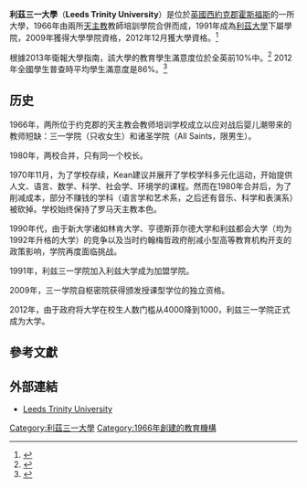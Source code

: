 {{noteTA|G1=UK Places}}
{{Infobox university
|name            = 
利茲三一大學|image_name    
|established     = 1966
|type            = [[公立大學|公立大學]]
|chancellor      = [[Gabby_Logan|Gabby Logan]]
|vice_chancellor = Professor Margaret House

| students       = {{HESA student population|INSTID=0040}}（{{HESA year}}）<ref name="HESA citation">{{HESA citation}}</ref>
| undergrad      = {{HESA undergraduate population|INSTID=0040}}（{{HESA year}}）<ref name="HESA citation"/>
| postgrad       = {{HESA postgraduate population|INSTID=0040}}（{{HESA year}}）<ref name="HESA citation"/>
|city            = [[霍斯福斯|霍斯福斯]]
|state           = [[西約克郡|西約克郡]]
|country         = [[英格蘭|英格蘭]]
|coor            = {{coord|53.84855|-1.64809|type:edu_region:GB|display=title}}
|campus          =
|affiliations    =
|website         = [http://www.leedstrinity.ac.uk/ www.leedstrinity.ac.uk]
}}
{{Infobox UK university rankings
| ARWU_N = 
| ARWU_W =
| QS_N =
| QS_W =
| THE_N =
| THE_W =
| THE_NR =
| THE_WR = 
| LINE_1 = 0
| Complete = 101
| The_Guardian = 111
| Times/Sunday_Times = 67=
| LINE_2 = 0
| TEF = Silver
}}

'''利茲三一大學'''（'''Leeds Trinity University'''）是位於[[英國|英國]][[西約克郡|西約克郡]][[霍斯福斯|霍斯福斯]]的一所大學，1966年由兩所[[天主教|天主教]]教師培訓學院合併而成，1991年成為[[利茲大學|利茲大學]]下屬學院，2009年獲得大學學院資格，2012年12月獲大學資格。<ref>{{cite web|url=http://www.leedstrinity.ac.uk/news_events/news/Pages/Leeds-Trinity-granted-university-title.aspx|title=Leeds Trinity granted university title|publisher=Leeds Trinity University|date=11 December 2012|accessdate=27 December 2012|deadurl=yes|archiveurl=https://web.archive.org/web/20130109134502/http://www.leedstrinity.ac.uk/news_events/news/Pages/Leeds-Trinity-granted-university-title.aspx|archivedate=2013年1月9日}}</ref>

根據2013年衛報大學指南，該大學的教育學生滿意度位於全英前10%中。<ref>{{cite web |url=http://www.guardian.co.uk/education/table/2012/may/21/university-league-table-2013 |title=University guide 2013: University league table | Education | guardian.co.uk |publisher=Guardian |date=2012-05-21 |accessdate=2012-11-14 |archive-date=2012-11-14 |archive-url=https://web.archive.org/web/20121114144355/http://www.guardian.co.uk/education/table/2012/may/21/university-league-table-2013 |dead-url=no }}</ref> 2012年全國學生普查時平均學生滿意度是86%。<ref>{{cite web |url=http://unistats.direct.gov.uk/Institutions/Details/10003863 |title=Unistats |publisher=Unistats.direct.gov.uk |date= |accessdate=2012-11-14 |archive-url=https://web.archive.org/web/20121030094105/http://unistats.direct.gov.uk/Institutions/Details/10003863 |archive-date=2012-10-30 |dead-url=yes }}</ref>

== 历史 ==
1966年，两所位于约克郡的天主教会教师培训学校成立以应对战后婴儿潮带来的教师短缺：三一学院（只收女生）和诸圣学院（All Saints，限男生）。

1980年，两校合并，只有同一个校长。

1970年11月，为了学校存续，Kean建议并展开了学校学科多元化运动，开始提供人文、语言、数学、科学、社会学、环境学的课程。然而在1980年合并后，为了削减成本，部分不赚钱的学科（语言学和艺术系，之后还有音乐、科学和表演系）被砍掉。学校始终保持了罗马天主教本色。

1990年代，由于新大学诸如林肯大学、亨德斯菲尔德大学和利兹都会大学（均为1992年升格的大学）的竞争以及当时约翰梅哲政府削减小型高等教育机构开支的政策影响，学院再度面临挑战。

1991年，利兹三一学院加入利兹大学成为加盟学院。

2009年，三一学院自枢密院获得颁发授课型学位的独立资格。

2012年，由于政府将大学在校生人数门槛从4000降到1000，利兹三一学院正式成为大学。

==參考文獻==
{{Reflist}}

==外部連結==
{{commonscat|Trinity and All Saints College}}
* [http://www.leedstrinity.ac.uk/ Leeds Trinity University]{{Wayback|url=http://www.leedstrinity.ac.uk/ |date=20150628001449 }}

{{Universities in the United Kingdom}}

[[Category:利茲三一大學|Category:利茲三一大學]]
[[Category:1966年創建的教育機構|Category:1966年創建的教育機構]]